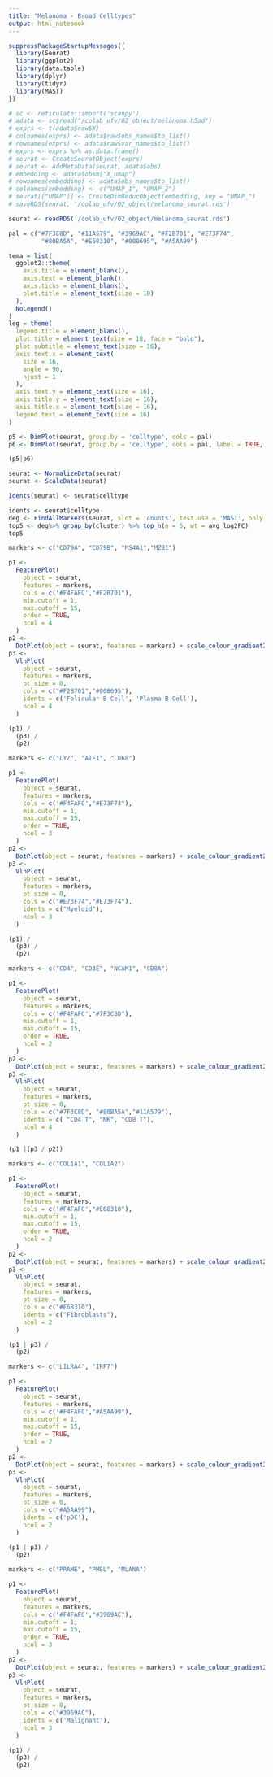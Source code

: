 ```yaml
---
title: "Melanoma - Broad Celltypes"
output: html_notebook
---
```



```r
suppressPackageStartupMessages({
  library(Seurat)
  library(ggplot2)
  library(data.table)
  library(dplyr)
  library(tidyr)
  library(MAST)
})
```

```r
# sc <- reticulate::import('scanpy')
# adata <- sc$read("/colab_ufv/02_object/melanoma.h5ad")
# exprs <- t(adata$raw$X)
# colnames(exprs) <- adata$raw$obs_names$to_list()
# rownames(exprs) <- adata$raw$var_names$to_list()
# exprs <- exprs %>% as.data.frame()
# seurat <- CreateSeuratObject(exprs)
# seurat <- AddMetaData(seurat, adata$obs)
# embedding <- adata$obsm["X_umap"]
# rownames(embedding) <- adata$obs_names$to_list()
# colnames(embedding) <- c("UMAP_1", "UMAP_2")
# seurat[["UMAP"]] <- CreateDimReducObject(embedding, key = "UMAP_")
# saveRDS(seurat, '/colab_ufv/02_object/melanoma_seurat.rds')
```

```r
seurat <- readRDS('/colab_ufv/02_object/melanoma_seurat.rds')
```


```r
pal = c("#7F3C8D", "#11A579", "#3969AC", "#F2B701", "#E73F74",
         "#80BA5A", "#E68310", "#008695", "#A5AA99")

tema = list(
  ggplot2::theme(
    axis.title = element_blank(),
    axis.text = element_blank(),
    axis.ticks = element_blank(),
    plot.title = element_text(size = 10)
  ),
  NoLegend()
)
leg = theme(
  legend.title = element_blank(),
  plot.title = element_text(size = 18, face = "bold"),
  plot.subtitle = element_text(size = 16),
  axis.text.x = element_text(
    size = 16,
    angle = 90,
    hjust = 1
  ),
  axis.text.y = element_text(size = 16),
  axis.title.y = element_text(size = 16),
  axis.title.x = element_text(size = 16),
  legend.text = element_text(size = 16)
)
```


```r
p5 <- DimPlot(seurat, group.by = 'celltype', cols = pal)
p6 <- DimPlot(seurat, group.by = 'celltype', cols = pal, label = TRUE, label.box = TRUE)

(p5|p6)
```

```r
seurat <- NormalizeData(seurat)
seurat <- ScaleData(seurat)
```

```r
Idents(seurat) <- seurat$celltype
```

```r
idents <- seurat$celltype
deg <- FindAllMarkers(seurat, slot = 'counts', test.use = 'MAST', only.pos = TRUE, min.pct = 0.25)
top5 <- deg%>% group_by(cluster) %>% top_n(n = 5, wt = avg_log2FC)
top5
```

```r
markers <- c("CD79A", "CD79B", "MS4A1","MZB1")

p1 <-
  FeaturePlot(
    object = seurat,
    features = markers,
    cols = c('#F4FAFC',"#F2B701"),
    min.cutoff = 1,
    max.cutoff = 15,
    order = TRUE,
    ncol = 4
  )
p2 <-
  DotPlot(object = seurat, features = markers) + scale_colour_gradient2(low = "#F2B701", high = "#008695")
p3 <-
  VlnPlot(
    object = seurat,
    features = markers,
    pt.size = 0,
    cols = c("#F2B701","#008695"),
    idents = c('Folicular B Cell', 'Plasma B Cell'),
    ncol = 4
  )

(p1) / 
  (p3) /
  (p2)
```

```r
markers <- c("LYZ", "AIF1", "CD68")

p1 <-
  FeaturePlot(
    object = seurat,
    features = markers,
    cols = c('#F4FAFC',"#E73F74"),
    min.cutoff = 1,
    max.cutoff = 15,
    order = TRUE,
    ncol = 3
  )
p2 <-
  DotPlot(object = seurat, features = markers) + scale_colour_gradient2(low = '#F4FAFC', high = "#E73F74")
p3 <-
  VlnPlot(
    object = seurat,
    features = markers,
    pt.size = 0,
    cols = c("#E73F74","#E73F74"),
    idents = c("Myeloid"),
    ncol = 3
  )

(p1) / 
  (p3) /
  (p2)
```

```r
markers <- c("CD4", "CD3E", "NCAM1", "CD8A")

p1 <-
  FeaturePlot(
    object = seurat,
    features = markers,
    cols = c('#F4FAFC',"#7F3C8D"),
    min.cutoff = 1,
    max.cutoff = 15,
    order = TRUE,
    ncol = 2
  )
p2 <-
  DotPlot(object = seurat, features = markers) + scale_colour_gradient2(low = '#F4FAFC', high = "#7F3C8D")
p3 <-
  VlnPlot(
    object = seurat,
    features = markers,
    pt.size = 0,
    cols = c("#7F3C8D", "#80BA5A","#11A579"),
    idents = c( "CD4 T", "NK", "CD8 T"),
    ncol = 4
  )

(p1 |(p3 / p2))
```


```r
markers <- c("COL1A1", "COL1A2")

p1 <-
  FeaturePlot(
    object = seurat,
    features = markers,
    cols = c('#F4FAFC',"#E68310"),
    min.cutoff = 1,
    max.cutoff = 15,
    order = TRUE,
    ncol = 2
  )
p2 <-
  DotPlot(object = seurat, features = markers) + scale_colour_gradient2(low = '#F4FAFC', high = "#E68310")
p3 <-
  VlnPlot(
    object = seurat,
    features = markers,
    pt.size = 0,
    cols = c("#E68310"),
    idents = c("Fibroblasts"),
    ncol = 2
  )

(p1 | p3) /
  (p2)
```


```r
markers <- c("LILRA4", "IRF7")

p1 <-
  FeaturePlot(
    object = seurat,
    features = markers,
    cols = c('#F4FAFC',"#A5AA99"),
    min.cutoff = 1,
    max.cutoff = 15,
    order = TRUE,
    ncol = 2
  )
p2 <-
  DotPlot(object = seurat, features = markers) + scale_colour_gradient2(low = '#F4FAFC', high = "#A5AA99")
p3 <-
  VlnPlot(
    object = seurat,
    features = markers,
    pt.size = 0,
    cols = c("#A5AA99"),
    idents = c('pDC'),
    ncol = 2
  )

(p1 | p3) /
  (p2)
```


```r
markers <- c("PRAME", "PMEL", "MLANA")

p1 <-
  FeaturePlot(
    object = seurat,
    features = markers,
    cols = c('#F4FAFC',"#3969AC"),
    min.cutoff = 1,
    max.cutoff = 15,
    order = TRUE,
    ncol = 3
  )
p2 <-
  DotPlot(object = seurat, features = markers) + scale_colour_gradient2(low = '#F4FAFC', high = "#3969AC")
p3 <-
  VlnPlot(
    object = seurat,
    features = markers,
    pt.size = 0,
    cols = c("#3969AC"),
    idents = c('Malignant'),
    ncol = 3
  )

(p1) / 
  (p3) /
  (p2)
```
